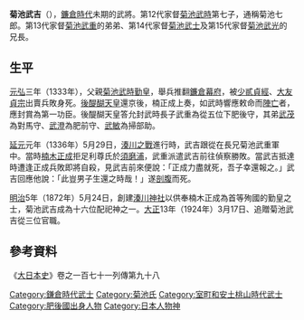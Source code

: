 {{japanese|japanese=菊池　武吉|kana=きくち　たけよし|romaji=Kikuchi Taketoshi}}

'''菊池武吉'''（{{bd|？年||1336年}}），[[鐮倉時代|鐮倉時代]]未期的武將。第12代家督[[菊池武時|菊池武時]]第七子，通稱菊池七郎。第13代家督[[菊池武重|菊池武重]]的弟弟、第14代家督[[菊池武士|菊池武士]]及第15代家督[[菊池武光|菊池武光]]的兄長。

==生平==
[[元弘|元弘]]三年（1333年），父親[[菊池武時|菊池武時]][[勤皇|勤皇]]，舉兵推翻[[鐮倉幕府|鐮倉幕府]]，被[[少貳貞經|少貳貞經]]、[[大友貞宗|大友貞宗]]出賣兵敗身死。[[後醍醐天皇|後醍醐天皇]]還京後，楠正成上奏，如武時響應敕命而[[陣亡|陣亡]]者，應封賞為第一功臣。後醍醐天皇答允封武時長子武重為從五位下肥後守，其弟[[菊池武茂|武茂]]為對馬守、[[菊池武澄|武澄]]為肥前守、[[菊池武敏|武敏]]為掃部助。

[[延元|延元]]元年（1336年）5月29日，[[湊川之戰|湊川之戰]]進行時，武吉跟從在長兄菊池武重軍中。當時[[楠木正成|楠木正成]]拒足利尊氏於[[須磨浦|須磨浦]]，武重派遣武吉前往偵察勝敗。當武吉抵達時遭逢正成兵敗即將自殺，見武吉前來便說：「正成力盡就死，吾子幸還報之。」武吉回應他說：「此豈男子生還之時哉！」遂[[剖腹|剖腹]]而死。

[[明治|明治]]5年（1872年）5月24日，創建[[湊川神社|湊川神社]]以供奉楠木正成為首等殉國的勤皇之士，菊池武吉成為十六位配祀神之一。[[大正|大正]]13年（1924年）3月17日、追贈菊池武吉從三位官職。

==參考資料==
《[[大日本史|大日本史]]》卷之一百七十一列傳第九十八

[[Category:鎌倉時代武士|Category:鎌倉時代武士]]
[[Category:菊池氏|Category:菊池氏]]
[[Category:室町和安土桃山時代武士|Category:室町和安土桃山時代武士]]
[[Category:肥後國出身人物|Category:肥後國出身人物]]
[[Category:日本人物神|Category:日本人物神]]
